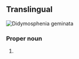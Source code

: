 ==Translingual==
[[File:Didymo 079.jpg|thumb|''Didymosphenia geminata'']]
{{wikipedia}}
{{wikispecies}}

===Proper noun===
{{taxoninfl|head={{taxlink|Didymosphenia|genus|noshow=1}} {{epinew|geminatus|geminata|la}}|i=1|g=f}}

# {{taxon|species|family|Gomphonemataceae|[[didymo]] or [[rock snot]]: [[diatom]]s that grow in warm and shallow water, and which can form large mats on the bottom of lakes, rivers and streams}}